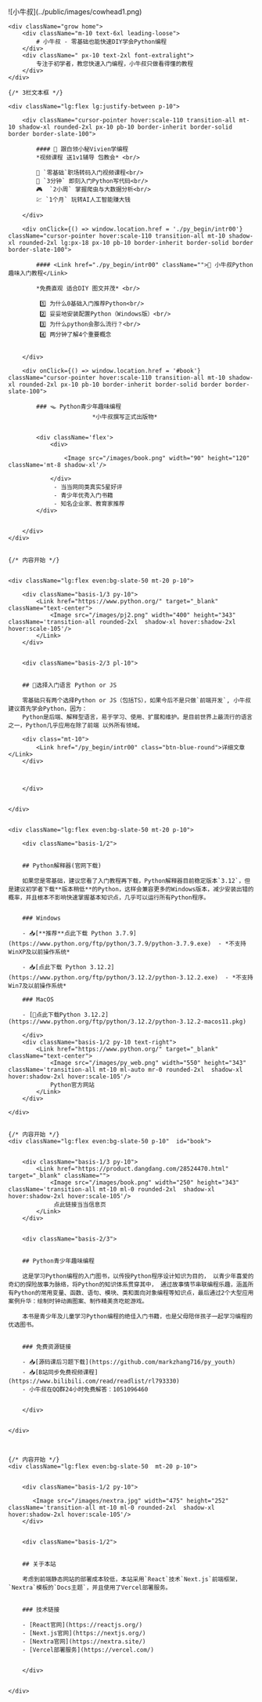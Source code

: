 

<div className="md:flex items-center">
    <div className="pt-10">
        ![小牛叔](../public/images/cowhead1.png)
    </div>

    <div className="grow home">
        <div className="m-10 text-6xl leading-loose">
            # 小牛叔 - 零基础也能快速DIY学会Python编程
        </div>
        <div className=" px-10 text-2xl font-extralight">
            专注于初学者，教您快速入门编程，小牛叔只做看得懂的教程
        </div>
    </div>
</div>

<div className="">

    {/* 3栏文本框 */}  

    <div className="lg:flex lg:justify-between p-10">

        <div className="cursor-pointer hover:scale-110 transition-all mt-10 shadow-xl rounded-2xl px-10 pb-10 border-inherit border-solid border border-slate-100">

            #### 🚀 跟白领小秘Vivien学编程
            *视频课程 送1v1辅导 包教会* <br/>

            💃 `零基础`职场转码入门视频课程<br/>
            👶 `3分钟` 即刻入门Python写代码<br/>
            🎮  `2小周` 掌握爬虫与大数据分析<br/>
            💹 `1个月` 玩转AI人工智能赚大钱

        </div>

        <div onClick={() => window.location.href = './py_begin/intr00'} className="cursor-pointer hover:scale-110 transition-all mt-10 shadow-xl rounded-2xl lg:px-18 px-10 pb-10 border-inherit border-solid border border-slate-100">

            #### <Link href="./py_begin/intr00" className="">🍿 小牛叔Python趣味入门教程</Link>
            
            *免费直观 适合DIY 图文并茂* <br/>

             1️⃣ 为什么0基础入门推荐Python<br/>
             2️⃣ 妥妥地安装配置Python（Windows版）<br/>
             3️⃣ 为什么python会那么流行？<br/>
             4️⃣ 两分钟了解4个重要概念


        </div>

        <div onClick={() => window.location.href = '#book'} className="cursor-pointer hover:scale-110 transition-all mt-10 shadow-xl rounded-2xl px-10 pb-10 border-inherit border-solid border border-slate-100">

            ### 🪤 Python青少年趣味编程
                            *小牛叔撰写正式出版物*


            <div className='flex'>
                <div>
                
                    <Image src="/images/book.png" width="90" height="120"  className='mt-8 shadow-xl'/>
                
                </div>
                 - 当当网同类真实5星好评
                 - 青少年优秀入门书籍
                 - 知名企业家、教育家推荐
            </div>


        </div>
    </div>


    {/* 内容开始 */}


    <div className="lg:flex even:bg-slate-50 mt-20 p-10">

        <div className="basis-1/3 py-10">
            <Link href="https://www.python.org/" target="_blank" className="text-center">
                <Image src="/images/pj2.png" width="400" height="343" className='transition-all rounded-2xl  shadow-xl hover:shadow-2xl hover:scale-105'/>
            </Link>
        </div>

    
        <div className="basis-2/3 pl-10">


        ## 🎰选择入门语言 Python or JS
        
        零基础只有两个选择Python or JS（包括TS），如果今后不是只做`前端开发`, 小牛叔建议首先学会Python，因为：
        Python是后端、解释型语言，易于学习、使用、扩展和维护。是目前世界上最流行的语言之一，Python几乎应用在除了前端 以外所有领域。

        <div class="mt-10">
            <Link href="/py_begin/intr00" class="btn-blue-round">详细文章</Link>
        </div>

        

        </div>
       

    </div>


    <div className="lg:flex even:bg-slate-50 mt-20 p-10">
    
        <div className="basis-1/2">


        ## Python解释器(官网下载)
        
        如果您是零基础，建议您看了入门教程再下载，Python解释器目前稳定版本`3.12`，但是建议初学者下载**版本稍低**的Python，这样会兼容更多的Windows版本，减少安装出错的概率，并且根本不影响快速掌握基本知识点，几乎可以运行所有Python程序。


        ### Windows

        - 📥[**推荐**点此下载 Python 3.7.9](https://www.python.org/ftp/python/3.7.9/python-3.7.9.exe)  - *不支持WinXP及以前操作系统*

        - 📥[点此下载 Python 3.12.2](https://www.python.org/ftp/python/3.12.2/python-3.12.2.exe)  - *不支持Win7及以前操作系统*

        ### MacOS

        - [🍎点此下载Python 3.12.2](https://www.python.org/ftp/python/3.12.2/python-3.12.2-macos11.pkg)

        </div>
        <div className="basis-1/2 py-10 text-right">
            <Link href="https://www.python.org/" target="_blank" className="text-center">
                <Image src="/images/py_web.png" width="550" height="343" className='transition-all mt-10 ml-auto mr-0 rounded-2xl  shadow-xl hover:shadow-2xl hover:scale-105'/>
                Python官方网站
            </Link>
        </div>

    </div>


    {/* 内容开始 */}  
    <div className="lg:flex even:bg-slate-50 p-10"  id="book">


        <div className="basis-1/3 py-10">
            <Link href="https://product.dangdang.com/28524470.html" target="_blank" className="">
                <Image src="/images/book.png" width="250" height="343" className='transition-all mt-10 ml-0 rounded-2xl  shadow-xl hover:shadow-2xl hover:scale-105'/>
                 点此链接当当信息页
            </Link>
        </div>

    
        <div className="basis-2/3">


        ## Python青少年趣味编程
        
        这是学习Python编程的入门图书，以传授Python程序设计知识为目的， 以青少年喜爱的奇幻的探险故事为脉络，将Python的知识体系贯穿其中， 通过故事情节串联编程乐趣，涵盖所有Python的常用变量、函数、语句、模块、类和面向对象编程等知识点，最后通过2个大型应用案例升华：绘制时钟动画图案、制作精美贪吃蛇游戏。

        本书是青少年及儿童学习Python编程的绝佳入门书籍，也是父母陪伴孩子一起学习编程的优选图书。


        ### 免费资源链接

        - 📥[源码课后习题下载](https://github.com/markzhang716/py_youth)
        - 📥[B站同步免费视频课程](https://www.bilibili.com/read/readlist/rl793330) 
        - 小牛叔在QQ群24小时免费解答：1051096460


        </div>
       

    </div>



    {/* 内容开始 */}  
    <div className="lg:flex even:bg-slate-50  mt-20 p-10">


        <div className="basis-1/2 py-10">

           <Image src="/images/nextra.jpg" width="475" height="252" className='transition-all mt-10 ml-0 rounded-2xl  shadow-xl hover:shadow-2xl hover:scale-105'/>    
        </div>

    
        <div className="basis-1/2">


        ## 关于本站
        
        考虑到前端静态网站的部署成本较低，本站采用`React`技术`Next.js`前端框架，`Nextra`模板的`Docs主题`，并且使用了Vercel部署服务。


        ### 技术链接

        - [React官网](https://reactjs.org/)
        - [Next.js官网](https://nextjs.org/)
        - [Nextra官网](https://nextra.site/)
        - [Vercel部署服务](https://vercel.com/)


        </div>
       

    </div>








</div>


